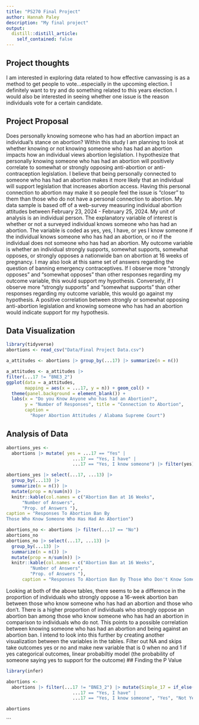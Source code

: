 ```yaml
---
title: "PS270 Final Project"
author: Hannah Paley 
description: "My final project"
output:
  distill::distill_article:
    self_contained: false
---
```




## Project thoughts

I am interested in exploring data related to how effective canvassing is as a method to get people to vote...especially in the upcoming election. I definitely want to try and do something related to this years election. I would also be interested in seeing whether one issue is the reason individuals vote for a certain candidate. 

## Project Proposal

Does personally knowing someone who has had an abortion impact an individual's stance on abortion? Within this study I am planning to look at whether knowing or not knowing someone who has had an abortion impacts how an individual views abortion legislation. I hypothesize that personally knowing someone who has had an abortion will positively correlate to somewhat or strongly opposing anti-abortion or anti-contraception legislation. I believe that being personally connected to someone who has had an abortion makes it more likely that an individual will support legislation that increases abortion access. Having this personal connection to abortion may make it so people feel the issue is "closer" to them than those who do not have a personal connection to abortion. My data sample is based off of a web-survey measuring individual abortion attitudes between February 23, 2024 - February 25, 2024. My unit of analysis is an individual person. The explanatory variable of interest is whether or not a surveyed individual knows someone who has had an abortion. The variable is coded as yes, yes, I have, or yes I know someone if the individual knows someone who has had an abortion, or no if the individual does not someone who has had an abortion. My outcome variable is whether an individual strongly supports, somewhat supports, somewhat opposes, or strongly opposes a nationwide ban on abortion at 16 weeks of pregnancy. I may also look at this same set of answers regarding the question of banning emergency contraceptives. If I observe more "strongly opposes" and "somewhat opposes" than other responses regarding my outcome variable, this would support my hypothesis. Conversely, if I observe more "strongly supports" and "somewhat supports" than other responses regarding my outcome variable, this would go against my hypothesis. A positive correlation between strongly or somewhat opposing anti-abortion legislation and knowing someone who has had an abortion would indicate support for my hypothesis. 

## Data Visualization
```r
library(tidyverse)
abortions <- read_csv("Data/Final Project Data.csv")

a_attitudes <- abortions |> group_by(...17) |> summarize(n = n()) 

a_attitudes <- a_attitudes |> 
filter(...17 != "BNE3_2") 
ggplot(data = a_attitudes, 
       mapping = aes(x = ...17, y = n)) + geom_col() + 
  theme(panel.background = element_blank()) + 
  labs(x = "Do you Know Anyone who has had an Abortion?", 
       y = "Number of Responses", title = "Connection to Abortion",
       caption = 
         "Roper Abortion Attitudes / Alabama Supreme Court")
```

## Analysis of Data
```r

abortions_yes <-
  abortions |> mutate( yes = ...17 == "Yes" | 
                         ...17 == "Yes, I have" |
                         ...17 == "Yes, I know someone") |> filter(yes)

abortions_yes |> select(...17, ...13) |> 
  group_by(...13) |> 
  summarize(n = n()) |>
  mutate(prop = n/sum(n)) |> 
  knitr::kable(col.names = c("Abortion Ban at 16 Weeks", 
      "Number of Answers", 
      "Prop. of Answers "), 
caption = "Responses To Abortion Ban By 
Those Who Know Someone Who Has Had An Abortion")

```
```r
abortions_no <- abortions |> filter(...17 == "No")
abortions_no
abortions_no |> select(...17, ...13) |>
  group_by(...13) |>
  summarize(n = n()) |>
  mutate(prop = n/sum(n)) |> 
  knitr::kable(col.names = c("Abortion Ban at 16 Weeks",
         "Number of Answers", 
         "Prop. of Answers "), 
      caption = "Responses To Abortion Ban By Those Who Don't Know Someone Who Has Had An Abortion")
```

Looking at both of the above tables, there seems to be a difference in the proportion of individuals who strongly oppose a 16-week abortion ban between those who know someone who has had an abortion and those who don't. There is a higher proportion of individuals who strongly oppose an abortion ban among those who know someone who has had an abortion in comparison to individuals who do not. This points to a possible correlation between knowing someone who has had an abortion and being against an abortion ban. I intend to look into this further by creating another visualization between the variables in the tables. 
Filter out NA and skips 
take outcomes yes or no and make new variable that is 0 when no and 1 if yes 
categorical outcomes, linear probabiltiy model (the probability of someone saying yes to support for the outcome) 
## Finding the P Value 
```r
library(infer)

abortions <-
  abortions |> filter(...17 != "BNE3_2") |> mutate(Simple_17 = if_else(...17 == "Yes" | 
                         ...17 == "Yes, I have" |
                         ...17 == "Yes, I know someone", "Yes", "Not Yes"))

abortions

```
```



